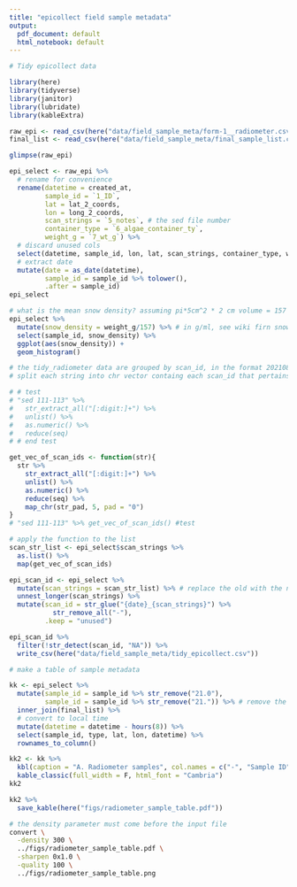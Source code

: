 ```yaml
---
title: "epicollect field sample metadata"
output:
  pdf_document: default
  html_notebook: default
---
```


```r
# Tidy epicollect data

library(here)
library(tidyverse)
library(janitor)
library(lubridate)
library(kableExtra)

raw_epi <- read_csv(here("data/field_sample_meta/form-1__radiometer.csv"))
final_list <- read_csv(here("data/field_sample_meta/final_sample_list.csv"))

glimpse(raw_epi)

epi_select <- raw_epi %>% 
  # rename for convenience
  rename(datetime = created_at, 
         sample_id = `1_ID`, 
         lat = lat_2_coords, 
         lon = long_2_coords,
         scan_strings = `5_notes`, # the sed file number
         container_type = `6_algae_container_ty`,
         weight_g = `7_wt_g`) %>% 
  # discard unused cols
  select(datetime, sample_id, lon, lat, scan_strings, container_type, weight_g) %>% 
  # extract date
  mutate(date = as_date(datetime),
         sample_id = sample_id %>% tolower(),
         .after = sample_id) 
epi_select
```


```r
# what is the mean snow density? assuming pi*5cm^2 * 2 cm volume = 157 ml
epi_select %>% 
  mutate(snow_density = weight_g/157) %>% # in g/ml, see wiki firn snow density
  select(sample_id, snow_density) %>% 
  ggplot(aes(snow_density)) +
  geom_histogram()

# the tidy_radiometer data are grouped by scan_id, in the format 20210803_00001
# split each string into chr vector containg each scan_id that pertains to that sample  

# # test
# "sed 111-113" %>% 
#   str_extract_all("[:digit:]+") %>% 
#   unlist() %>% 
#   as.numeric() %>% 
#   reduce(seq)
# # end test
```


```r
get_vec_of_scan_ids <- function(str){
  str %>% 
    str_extract_all("[:digit:]+") %>% 
    unlist() %>% 
    as.numeric() %>% 
    reduce(seq) %>% 
    map_chr(str_pad, 5, pad = "0")
}
# "sed 111-113" %>% get_vec_of_scan_ids() #test

# apply the function to the list
scan_str_list <- epi_select$scan_strings %>% 
  as.list() %>% 
  map(get_vec_of_scan_ids)

epi_scan_id <- epi_select %>% 
  mutate(scan_strings = scan_str_list) %>% # replace the old with the new list, better way to do this?
  unnest_longer(scan_strings) %>% 
  mutate(scan_id = str_glue("{date}_{scan_strings}") %>% 
           str_remove_all("-"),
         .keep = "unused")
```


```r
epi_scan_id %>% 
  filter(!str_detect(scan_id, "NA")) %>% 
  write_csv(here("data/field_sample_meta/tidy_epicollect.csv"))
```


```r
# make a table of sample metadata

kk <- epi_select %>% 
  mutate(sample_id = sample_id %>% str_remove("21.0"),
         sample_id = sample_id %>% str_remove("21.")) %>% # remove the 21 and unpad 0 for simplicity 
  inner_join(final_list) %>% 
  # convert to local time
  mutate(datetime = datetime - hours(8)) %>% 
  select(sample_id, type, lat, lon, datetime) %>% 
  rownames_to_column()

kk2 <- kk %>% 
  kbl(caption = "A. Radiometer samples", col.names = c("-", "Sample ID", "Snow Color", "Latitude", "Longitude", "Date/Time (PST)")) %>% 
  kable_classic(full_width = F, html_font = "Cambria") 
kk2

```


```r
kk2 %>% 
  save_kable(here("figs/radiometer_sample_table.pdf"))
```
```bash
# the density parameter must come before the input file
convert \
  -density 300 \
  ../figs/radiometer_sample_table.pdf \
  -sharpen 0x1.0 \
  -quality 100 \
  ../figs/radiometer_sample_table.png
```

